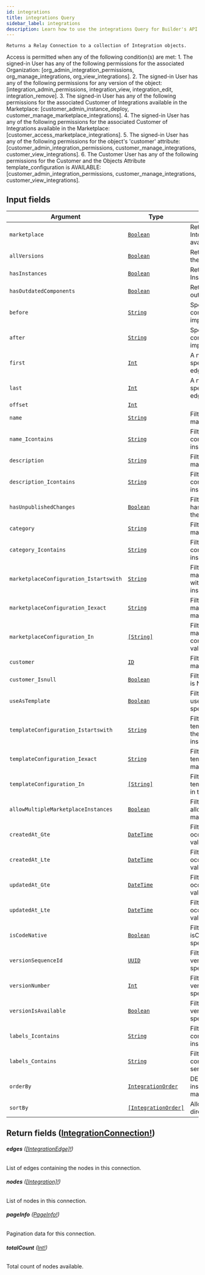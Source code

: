 ```yaml
---
id: integrations
title: integrations Query
sidebar_label: integrations
description: Learn how to use the integrations Query for Builder's API.
---
```


    Returns a Relay Connection to a collection of Integration objects.

Access is permitted when any of the following condition(s) are met: 1. The signed-in User has any of the following permissions for the associated Organization: [org_admin_integration_permissions, org_manage_integrations, org_view_integrations]. 2. The signed-in User has any of the following permissions for any version of the object: [integration_admin_permissions, integration_view, integration_edit, integration_remove]. 3. The signed-in User has any of the following permissions for the associated Customer of Integrations available in the Marketplace: [customer_admin_instance_deploy, customer_manage_marketplace_integrations]. 4. The signed-in User has any of the following permissions for the associated Customer of Integrations available in the Marketplace: [customer_access_marketplace_integrations]. 5. The signed-in User has any of the following permissions for the object's 'customer' attribute: [customer_admin_integration_permissions, customer_manage_integrations, customer_view_integrations]. 6. The Customer User has any of the following permissions for the Customer and the Objects Attribute template_configuration is AVAILABLE: [customer_admin_integration_permissions, customer_manage_integrations, customer_view_integrations].

## Input fields

| Argument                               | Type                                                                 | Description                                                                                           |
| -------------------------------------- | -------------------------------------------------------------------- | ----------------------------------------------------------------------------------------------------- |
| `marketplace`                          | [`Boolean`](/docs/composer/builder/api/schema/scalar/Boolean.mdx)                           | Returns only the version of Integrations either deployed or available in the Marketplace              |
| `allVersions`                          | [`Boolean`](/docs/composer/builder/api/schema/scalar/Boolean.mdx)                           | Return all versions instead of only the latest                                                        |
| `hasInstances`                         | [`Boolean`](/docs/composer/builder/api/schema/scalar/Boolean.mdx)                           | Return only Integrations that have Instances                                                          |
| `hasOutdatedComponents`                | [`Boolean`](/docs/composer/builder/api/schema/scalar/Boolean.mdx)                           | Return only Integrations that use outdated Components                                                 |
| `before`                               | [`String`](/docs/composer/builder/api/schema/scalar/String.mdx)                             | Specifies a cursor for use in combination with `last` to implement backward pagination.               |
| `after`                                | [`String`](/docs/composer/builder/api/schema/scalar/String.mdx)                             | Specifies a cursor for use in combination with `first` to implement forward pagination.               |
| `first`                                | [`Int`](/docs/composer/builder/api/schema/scalar/Int.mdx)                                   | A non-negative integer that specifies to return at most `first` edges after the `after` cursor.       |
| `last`                                 | [`Int`](/docs/composer/builder/api/schema/scalar/Int.mdx)                                   | A non-negative integer that specifies to return at most `last` edges before the `before` cursor.      |
| `offset`                               | [`Int`](/docs/composer/builder/api/schema/scalar/Int.mdx)                                   |                                                                                                       |
| `name`                                 | [`String`](/docs/composer/builder/api/schema/scalar/String.mdx)                             | Filter for objects where name matches the specified value.                                            |
| `name_Icontains`                       | [`String`](/docs/composer/builder/api/schema/scalar/String.mdx)                             | Filter for objects where name contains the specified value (case insensitive).                        |
| `description`                          | [`String`](/docs/composer/builder/api/schema/scalar/String.mdx)                             | Filter for objects where description matches the specified value.                                     |
| `description_Icontains`                | [`String`](/docs/composer/builder/api/schema/scalar/String.mdx)                             | Filter for objects where description contains the specified value (case insensitive).                 |
| `hasUnpublishedChanges`                | [`Boolean`](/docs/composer/builder/api/schema/scalar/Boolean.mdx)                           | Filter for objects where hasUnpublishedChanges matches the specified value.                           |
| `category`                             | [`String`](/docs/composer/builder/api/schema/scalar/String.mdx)                             | Filter for objects where category matches the specified value.                                        |
| `category_Icontains`                   | [`String`](/docs/composer/builder/api/schema/scalar/String.mdx)                             | Filter for objects where category contains the specified value (case insensitive).                    |
| `marketplaceConfiguration_Istartswith` | [`String`](/docs/composer/builder/api/schema/scalar/String.mdx)                             | Filter for objects where marketplaceConfiguration starts with the specified value (case insensitive). |
| `marketplaceConfiguration_Iexact`      | [`String`](/docs/composer/builder/api/schema/scalar/String.mdx)                             | Filter for objects where marketplaceConfiguration.iexact matches the specified value.                 |
| `marketplaceConfiguration_In`          | [`[String]`](/docs/composer/builder/api/schema/scalar/String.mdx)                           | Filter for objects where marketplaceConfiguration is contained in the list of specified values.       |
| `customer`                             | [`ID`](/docs/composer/builder/api/schema/scalar/ID.mdx)                                     | Filter for objects where customer matches the specified ID.                                           |
| `customer_Isnull`                      | [`Boolean`](/docs/composer/builder/api/schema/scalar/Boolean.mdx)                           | Filter for objects where customer is NULL.                                                            |
| `useAsTemplate`                        | [`Boolean`](/docs/composer/builder/api/schema/scalar/Boolean.mdx)                           | Filter for objects where useAsTemplate matches the specified value.                                   |
| `templateConfiguration_Istartswith`    | [`String`](/docs/composer/builder/api/schema/scalar/String.mdx)                             | Filter for objects where templateConfiguration starts with the specified value (case insensitive).    |
| `templateConfiguration_Iexact`         | [`String`](/docs/composer/builder/api/schema/scalar/String.mdx)                             | Filter for objects where templateConfiguration.iexact matches the specified value.                    |
| `templateConfiguration_In`             | [`[String]`](/docs/composer/builder/api/schema/scalar/String.mdx)                           | Filter for objects where templateConfiguration is contained in the list of specified values.          |
| `allowMultipleMarketplaceInstances`    | [`Boolean`](/docs/composer/builder/api/schema/scalar/Boolean.mdx)                           | Filter for objects where allowMultipleMarketplaceInstances matches the specified value.               |
| `createdAt_Gte`                        | [`DateTime`](/docs/composer/builder/api/schema/scalar/DateTime.mdx)                         | Filter for objects where createdAt occurs on or after the specified value.                            |
| `createdAt_Lte`                        | [`DateTime`](/docs/composer/builder/api/schema/scalar/DateTime.mdx)                         | Filter for objects where createdAt occurs on or before the specified value.                           |
| `updatedAt_Gte`                        | [`DateTime`](/docs/composer/builder/api/schema/scalar/DateTime.mdx)                         | Filter for objects where updatedAt occurs on or after the specified value.                            |
| `updatedAt_Lte`                        | [`DateTime`](/docs/composer/builder/api/schema/scalar/DateTime.mdx)                         | Filter for objects where updatedAt occurs on or before the specified value.                           |
| `isCodeNative`                         | [`Boolean`](/docs/composer/builder/api/schema/scalar/Boolean.mdx)                           | Filter for objects where isCodeNative matches the specified value.                                    |
| `versionSequenceId`                    | [`UUID`](/docs/composer/builder/api/schema/scalar/UUID.mdx)                                 | Filter for objects where versionSequenceId matches the specified value.                               |
| `versionNumber`                        | [`Int`](/docs/composer/builder/api/schema/scalar/Int.mdx)                                   | Filter for objects where versionNumber matches the specified value.                                   |
| `versionIsAvailable`                   | [`Boolean`](/docs/composer/builder/api/schema/scalar/Boolean.mdx)                           | Filter for objects where versionIsAvailable matches the specified value.                              |
| `labels_Icontains`                     | [`String`](/docs/composer/builder/api/schema/scalar/String.mdx)                             | Filter for objects where labels contains the specified value (case insensitive).                      |
| `labels_Contains`                      | [`String`](/docs/composer/builder/api/schema/scalar/String.mdx)                             | Filter for objects where labels contains the specified value (case sensitive).                        |
| `orderBy`                              | [`IntegrationOrder`](/docs/composer/builder/api/schema/input_object/IntegrationOrder.mdx)   | DEPRECATED. Prefer using sort_by instead as it allows ordering by many fields.                        |
| `sortBy`                               | [`[IntegrationOrder]`](/docs/composer/builder/api/schema/input_object/IntegrationOrder.mdx) | Allows specifying many field and direction pairs to sort results by.                                  |

## Return fields ([IntegrationConnection!](/docs/composer/builder/api/schema/object/IntegrationConnection.mdx))

###### <b>edges</b> ([[IntegrationEdge]!](/docs/composer/builder/api/schema/object/IntegrationEdge.mdx))

List of edges containing the nodes in this connection.

###### <b>nodes</b> ([[Integration]!](/docs/composer/builder/api/schema/object/Integration.mdx))

List of nodes in this connection.

###### <b>pageInfo</b> ([PageInfo!](/docs/composer/builder/api/schema/object/PageInfo.mdx))

Pagination data for this connection.

###### <b>totalCount</b> ([Int!](/docs/composer/builder/api/schema/scalar/Int.mdx))

Total count of nodes available.
